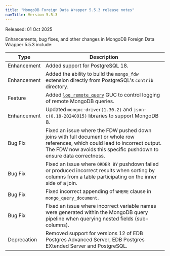 ```yaml
---
title: "MongoDB Foreign Data Wrapper 5.5.3 release notes"
navTitle: Version 5.5.3
---
```


Released: 01 Oct 2025

Enhancements, bug fixes, and other changes in MongoDB Foreign Data Wrapper 5.5.3 
include:

| Type        | Description                                                                                                                                                                                            |
|-------------|--------------------------------------------------------------------------------------------------------------------------------------------------------------------------------------------------------|
| Enhancement | Added support for PostgreSQL 18.                                                                                                                                                                       |
| Enhancement | Added the ability to build the `mongo_fdw` extension directly from PostgreSQL's `contrib` directory.                                                                                                   |
| Feature     | Added [`log_remote_query`](/mongo_data_adapter/latest/example_remote_query_logging/) GUC to control logging of remote MongoDB queries.                                                                 |
| Enhancement | Updated `mongoc-driver(1.30.2)` and `json-c(0.18-20240915)` libraries to support MongoDB 8.                                                                                                            |
| Bug Fix     | Fixed an issue where the FDW pushed down joins with full document or whole row references, which could lead to incorrect output. The FDW now avoids this specific pushdown to ensure data correctness. |
| Bug Fix     | Fixed an issue where `ORDER BY` pushdown failed or produced incorrect results when sorting by columns from a table participating on the inner side of a join.                                          |
| Bug Fix     | Fixed incorrect appending of `WHERE` clause in `mongo_query_document`.                                                                                                                                 |
| Bug Fix     | Fixed an issue where incorrect variable names were generated within the MongoDB query pipeline when querying nested fields (sub-columns).                                                              |
| Deprecation | Removed support for versions 12 of EDB Postgres Advanced Server, EDB Postgres EXtended Server and PostgreSQL.                                                                                          |
